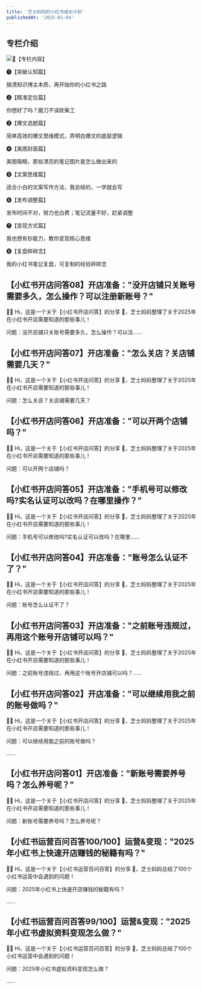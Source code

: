 ```yaml
---
title: '芝士妈妈的小红书成长计划'
publishedAt: '2025-01-04'
---
```


## 专栏介绍

![](https://static.xiaobot.net/file/2023-11-22/421582/1da9bc8e9e208a486ad85517c9ead0d2.png)👏【专栏内容】

❶【突破认知篇】

搞清知识博主本质，再开始你的小红书之路

❷【精准定位篇】

你想好了吗？磨刀不误砍柴工

❸【爆文选题篇】

简单高效的爆文思维模式，弄明白爆文的底层逻辑

❹【美图封面篇】

美图吸睛，那些漂亮的笔记图片是怎么做出来的

❺【文案思维篇】

适合小白的文案写作方法，我总结的，一学就会写

❻【发布调整篇】

发布时间不对，努力也白费；笔记流量不好，赶紧调整

❼【变现方式篇】

我也想有钞能力，教你变现核心思维

❽【复盘碎碎念】

我的小红书笔记复盘，可复制的经验碎碎念



## 【小红书开店问答08】开店准备：&quot;没开店铺只关账号需要多久，怎么操作？可以注册新账号？&quot;
🙋‍♀️ Hi，这是一个关于【小红书开店问答】的分享 👏，芝士妈妈整理了关于2025年在小红书开店需要知道的那些事儿！

问题：没开店铺只关账号需要多久，怎么操作？可以注......

## 【小红书开店问答07】开店准备：&quot;怎么关店？关店铺需要几天？&quot;
🙋‍♀️ Hi，这是一个关于【小红书开店问答】的分享 👏，芝士妈妈整理了关于2025年在小红书开店需要知道的那些事儿！

问题：怎么关店？关店铺需要几天？

## 【小红书开店问答06】开店准备：&quot;可以开两个店铺吗？&quot;
🙋‍♀️ Hi，这是一个关于【小红书开店问答】的分享 👏，芝士妈妈整理了关于2025年在小红书开店需要知道的那些事儿！

问题：可以开两个店铺吗？

## 【小红书开店问答05】开店准备：&quot;手机号可以修改吗?实名认证可以改吗？在哪里操作？&quot;
🙋‍♀️ Hi，这是一个关于【小红书开店问答】的分享 👏，芝士妈妈整理了关于2025年在小红书开店需要知道的那些事儿！

问题：手机号可以修改吗?实名认证可以改吗？在哪里......

## 【小红书开店问答04】开店准备：&quot;账号怎么认证不了？&quot;
🙋‍♀️ Hi，这是一个关于【小红书开店问答】的分享 👏，芝士妈妈整理了关于2025年在小红书开店需要知道的那些事儿！

问题：账号怎么认证不了？

## 【小红书开店问答03】开店准备：&quot;之前账号违规过，再用这个账号开店铺可以吗？&quot;
🙋‍♀️ Hi，这是一个关于【小红书开店问答】的分享 👏，芝士妈妈整理了关于2025年在小红书开店需要知道的那些事儿！

问题：之前账号违规过，再用这个账号开店铺可以吗？......

## 【小红书开店问答02】开店准备：&quot;可以继续用我之前的账号做吗？&quot;
🙋‍♀️ Hi，这是一个关于【小红书开店问答】的分享 👏，芝士妈妈整理了关于2025年在小红书开店需要知道的那些事儿！

问题：可以继续用我之前的账号做吗？

......

## 【小红书开店问答01】开店准备：&quot;新账号需要养号吗？怎么养号呢？&quot;
🙋‍♀️ Hi，这是一个关于【小红书开店问答】的分享 👏，芝士妈妈整理了关于2025年在小红书开店需要知道的那些事儿！

问题：新账号需要养号吗？怎么养号呢？

## 【小红书运营百问百答100/100】运营&amp;变现：&quot;2025年小红书上快速开店赚钱的秘籍有吗？&quot;
🙋‍♀️ Hi，这是一个关于【小红书运营百问百答】的分享 👏，芝士妈妈总结了100个小红书运营中会遇到的问题！

问题：2025年小红书上快速开店赚钱的秘籍有吗？

......

## 【小红书运营百问百答99/100】运营&amp;变现：&quot;2025年小红书虚拟资料变现怎么做？&quot;
🙋‍♀️ Hi，这是一个关于【小红书运营百问百答】的分享 👏，芝士妈妈总结了100个小红书运营中会遇到的问题！

问题：2025年小红书虚拟资料变现怎么做？

......
